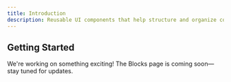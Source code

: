 ```yaml
---
title: Introduction
description: Reusable UI components that help structure and organize content efficiently.
---
```


## Getting Started

<Callout title="Coming Soon" type="info">
  We're working on something exciting! The Blocks page is coming soon—stay tuned
  for updates.
</Callout>
